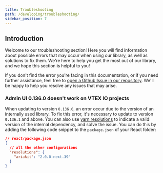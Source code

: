 ```yaml
---
title: Troubleshooting
path: /developing/troubleshooting/
sidebar_position: 7
---
```


## Introduction

Welcome to our troubleshooting section! Here you will find information about possible errors that may occur when using our library, as well as solutions to fix them. We're here to help you get the most out of our library, and we hope this section is helpful to you!

If you don't find the error you're facing in this documentation, or if you need further assistance, feel free to [open a Github Issue in our repository](https://github.com/vtex/admin-ui/issues/new/choose). We'll be happy to help you resolve any issues that may arise.

### Admin UI 0.136.0 doesn't work on VTEX IO projects

When updating to version `0.136.0`, an error occur due to the version of an internally used library. To fix this error, it's necessary to update to version `0.136.1` and above. You can also use [yarn resolutions](https://classic.yarnpkg.com/lang/en/docs/selective-version-resolutions/) to indicate a valid version of the internal dependency, and solve the issue. You can do this by adding the following code snippet to the `package.json` of your React folder:

```json
// react/package.json
{
  // all the other configurations
  "resolutions": {
    "ariakit": "2.0.0-next.39"
  }
}
```
